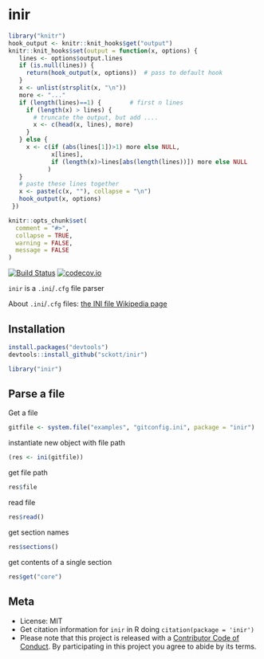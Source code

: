 inir
=====

```r
library("knitr")
hook_output <- knitr::knit_hooks$get("output")
knitr::knit_hooks$set(output = function(x, options) {
   lines <- options$output.lines
   if (is.null(lines)) {
     return(hook_output(x, options))  # pass to default hook
   }
   x <- unlist(strsplit(x, "\n"))
   more <- "..."
   if (length(lines)==1) {        # first n lines
     if (length(x) > lines) {
       # truncate the output, but add ....
       x <- c(head(x, lines), more)
     }
   } else {
     x <- c(if (abs(lines[1])>1) more else NULL, 
            x[lines], 
            if (length(x)>lines[abs(length(lines))]) more else NULL
           )
   }
   # paste these lines together
   x <- paste(c(x, ""), collapse = "\n")
   hook_output(x, options)
 })

knitr::opts_chunk$set(
  comment = "#>",
  collapse = TRUE,
  warning = FALSE,
  message = FALSE
)
```

[![Build Status](https://api.travis-ci.org/sckott/inir.png?branch=master)](https://travis-ci.org/sckott/inir)
[![codecov.io](http://codecov.io/github/sckott/inir/coverage.svg?branch=master)](http://codecov.io/github/sckott/inir?branch=master)

`inir` is a `.ini`/`.cfg` file parser

About `.ini`/`.cfg` files: [the INI file Wikipedia page](https://en.wikipedia.org/wiki/INI_file)

## Installation

```r
install.packages("devtools")
devtools::install_github("sckott/inir")
```

```r
library("inir")
```

## Parse a file

Get a file

```r
gitfile <- system.file("examples", "gitconfig.ini", package = "inir")
```

instantiate new object with file path

```r
(res <- ini(gitfile))
```

get file path

```r
res$file
```

read file

```r
res$read()
```

get section names

```r
res$sections()
```

get contents of a single section

```r
res$get("core")
```

## Meta

* License: MIT
* Get citation information for `inir` in R doing `citation(package = 'inir')`
* Please note that this project is released with a [Contributor Code of Conduct](CONDUCT.md). By participating in this project you agree to abide by its terms.
